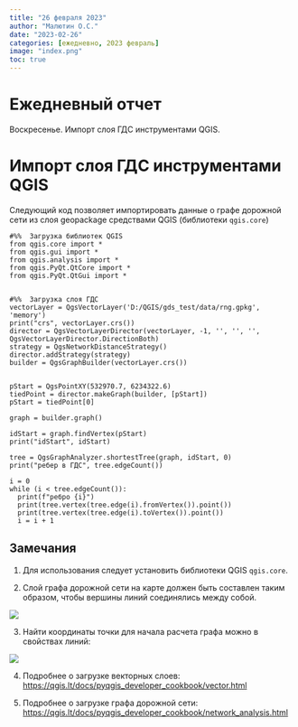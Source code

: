 ```yaml
---
title: "26 февраля 2023"
author: "Малютин О.С."
date: "2023-02-26"
categories: [ежедневно, 2023 февраль]
image: "index.png"
toc: true
---
```




# Ежедневный отчет

Воскресенье. Импорт слоя ГДС инструментами QGIS.


# Импорт слоя ГДС инструментами QGIS

Следующий код позволяет импортировать данные о графе дорожной сети из слоя geopackage средствами QGIS (библиотеки `qgis.core`)

```
#%%  Загрузка библиотек QGIS
from qgis.core import *
from qgis.gui import *
from qgis.analysis import *
from qgis.PyQt.QtCore import *
from qgis.PyQt.QtGui import *


#%%  Загрузка слоя ГДС
vectorLayer = QgsVectorLayer('D:/QGIS/gds_test/data/rng.gpkg', 'memory')
print("crs", vectorLayer.crs())
director = QgsVectorLayerDirector(vectorLayer, -1, '', '', '', QgsVectorLayerDirector.DirectionBoth)
strategy = QgsNetworkDistanceStrategy()
director.addStrategy(strategy)
builder = QgsGraphBuilder(vectorLayer.crs())


pStart = QgsPointXY(532970.7, 6234322.6)
tiedPoint = director.makeGraph(builder, [pStart])
pStart = tiedPoint[0]

graph = builder.graph()

idStart = graph.findVertex(pStart)
print("idStart", idStart)

tree = QgsGraphAnalyzer.shortestTree(graph, idStart, 0)
print("ребер в ГДС", tree.edgeCount())

i = 0
while (i < tree.edgeCount()):
  print(f"ребро {i}")
  print(tree.vertex(tree.edge(i).fromVertex()).point())
  print(tree.vertex(tree.edge(i).toVertex()).point())
  i = i + 1
```

## Замечания

1. Для использования следует установить библиотеки QGIS `qgis.core`.

2. Слой графа дорожной сети на карте должен быть составлен таким образом, чтобы вершины линий соединялись между собой.

![](index.png)

3. Найти координаты точки для начала расчета графа можно в свойствах линий:

![](points.png)

4. Подробнее о загрузке векторных слоев: <https://qgis.lt/docs/pyqgis_developer_cookbook/vector.html>

5. Подробнее о загрузке графа дорожной сети: <https://qgis.lt/docs/pyqgis_developer_cookbook/network_analysis.html>